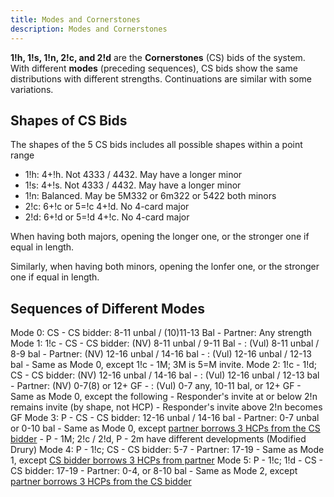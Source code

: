```yaml
---
title: Modes and Cornerstones
description: Modes and Cornerstones
---
```



**1!h, 1!s, 1!n, 2!c, and 2!d** are the **Cornerstones** (CS) bids of the system. With different **modes** (preceding sequences), CS bids show the same distributions with different strengths. Continuations are similar with some variations.

## Shapes of CS Bids

The shapes of the 5 CS bids includes all possible shapes within a point range

- 1!h: 4+!h. Not 4333 / 4432. May have a longer minor
- 1!s: 4+!s. Not 4333 / 4432. May have a longer minor
- 1!n: Balanced. May be 5M332 or 6m322 or 5422 both minors
- 2!c: 6+!c or 5=!c 4+!d. No 4-card major
- 2!d: 6+!d or 5=!d 4+!c. No 4-card major

When having both majors, opening the longer one, or the stronger one if equal in length.

Similarly, when having both minors, opening the lonfer one, or the stronger one if equal in length.


## Sequences of Different Modes

<BiddingTree>
Mode 0: CS
- CS bidder: 8-11 unbal / (10)11-13 Bal
- Partner: Any strength
</BiddingTree>

<BiddingTree>
Mode 1: 1!c - CS
- CS bidder: (NV) 8-11 unbal / 9-11 Bal
- : (Vul) 8-11 unbal / 8-9 bal
- Partner: (NV) 12-16 unbal / 14-16 bal
- : (Vul) 12-16 unbal / 12-13 bal
- Same as Mode 0, except 1!c - 1M; 3M is 5=M invite.
</BiddingTree>

<BiddingTree>
Mode 2: 1!c - 1!d; CS
- CS bidder: (NV) 12-16 unbal / 14-16 bal
- : (Vul) 12-16 unbal / 12-13 bal
- Partner: (NV) 0-7(8) or 12+ GF
- : (Vul) 0-7 any, 10-11 bal, or 12+ GF
- Same as Mode 0, except the following
    - Responder's invite at or below 2!n remains invite (by shape, not HCP)
    - Responder's invite above 2!n becomes GF
</BiddingTree>

<BiddingTree>
Mode 3: P - CS
- CS bidder: 12-16 unbal / 14-16 bal
- Partner: 0-7 unbal or 0-10 bal
- Same as Mode 0, except <u>partner borrows 3 HCPs from the CS bidder</u>
- P - 1M; 2!c / 2!d, P - 2m have different developments (Modified Drury)
</BiddingTree>

<BiddingTree>
Mode 4: P - 1!c; CS
- CS bidder: 5-7
- Partner: 17-19
- Same as Mode 1, except <u>CS bidder borrows 3 HCPs from partner</u>
</BiddingTree>

<BiddingTree>
Mode 5: P - 1!c; 1!d - CS
- CS bidder: 17-19
- Partner: 0-4, or 8-10 bal
- Same as Mode 2, except <u>partner borrows 3 HCPs from the CS bidder</u>
</BiddingTree>

